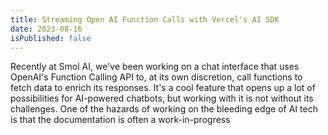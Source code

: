 ```yaml
---
title: Streaming Open AI Function Calls with Vercel's AI SDK
date: 2023-08-16
isPublished: false
---
```


Recently at Smol AI, we've been working on a chat interface that uses OpenAI's Function Calling API to, at its own discretion, call functions to fetch data to enrich its responses. It's a cool feature that opens up a lot of possibilities for AI-powered chatbots, but working with it is not without its challenges. One of the hazards of working on the bleeding edge of AI tech is that the documentation is often a work-in-progress